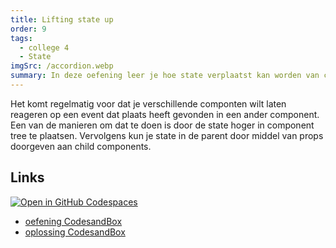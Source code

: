 ```yaml
---
title: Lifting state up
order: 9
tags:
  - college 4
  - State
imgSrc: /accordion.webp
summary: In deze oefening leer je hoe state verplaatst kan worden van child componenten naar parents.
---
```


Het komt regelmatig voor dat je verschillende componten wilt laten reageren op
een event dat plaats heeft gevonden in een ander component. Een van de manieren
om dat te doen is door de state hoger in component tree te plaatsen. Vervolgens
kun je state in de parent door middel van props doorgeven aan child components.

## Links

[![Open in GitHub Codespaces](https://github.com/codespaces/badge.svg)](https://github.com/codespaces/new?hide_repo_select=true&ref=main&repo=597837686&machine=basicLinux32gb&devcontainer_path=.devcontainer%2Faccordion%2Fdevcontainer.json&location=WestEurope)

- [oefening CodesandBox](https://githubbox.com/annbeemsterboer/reactjs-basis/tree/main/oefeningen/accordion)
- [oplossing CodesandBox](https://githubbox.com/annbeemsterboer/reactjs-basis/tree/main/oefeningen/accordion-oplossing)
